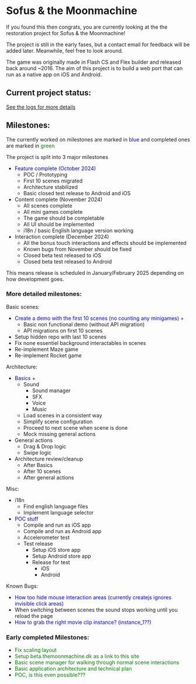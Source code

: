
<Meta title="Readme"  />

# Sofus & the Moonmachine

If you found this then congrats, you are currently looking at the the restoration project for Sofus & the Moonmachine!

The project is still in the early fases, but a contact email for feedback will be added later.
Meanwhile, feel free to look around.

The game was originally made in Flash CS and Flex builder and released back around ~2016.
The aim of this project is to build a web port that can run as a native app on iOS and Android.

## Current project status:

[See the logs for more details](/docs/logs--docs)

## Milestones:
The currently worked on milestones are marked in <span style="color:blue">blue</span> and completed ones are marked in <span style="color:green">green</span>

The project is split into 3 major milestones
 - <span style="color:blue">Feature complete (October 2024)</span>
	- POC / Prototyping
	- First 10 scenes migrated
	- Architecture stabilized
	- Basic closed test release to Android and iOS
 - Content complete (November 2024)
	- All scenes complete
	- All mini games complete
	- The game should be completable
	- All UI should be implemented
	- i18n / basic English language version working
 - Interaction complete (December 2024)
	- All the bonus touch interactions and effects should be implemented
	- Known bugs from November should be fixed
	- Closed beta test released to iOS
	- Closed beta test released to Android

This means release is scheduled in January/February 2025 depending on how development goes.

### More detailed milestones:
Basic scenes:
 - <span style="color:blue">Create a demo with the first 10 scenes (no counting any minigames) +</span>
	- Basic non functional demo (without API migration)
	- API migrations on first 10 scenes
 - Setup hidden repo with last 10 scenes
 - Fix none essentiel background interactables in scenes
 - Re-implement Maze game
 - Re-implement Rocket game

Architecture:
 - <span style="color:blue">Basics +</span>
	- Sound
		- Sound manager
		- SFX
		- Voice
		- Music
	- Load scenes in a consistent way
	- Simplify scene configuration
	- Proceed to next scene when scene is done
	- Mock missing general actions
 - General actions
	- Drag & Drop logic
	- Swipe logic
 - Architecture review/cleanup
	- After Basics
	- After 10 scenes
	- After general actions

Misc:
 - i18n
	- Find english language files
	- Implement language selector
 - <span style="color:blue">POC stuff</span>
	- Compile and run as iOS app
	- Compile and run as Android app
	- Accelerometer test
	- Test release
		- Setup iOS store app
		- Setup Android store app
		- Release for test
			- iOS
			- Android

Known Bugs:
 - <span style="color:blue">How too hide mouse interaction areas (currently createjs ignores invisible click areas)</span>
 - When switching between scenes the sound stops working until you reload the page
 - <span style="color:blue">How to grab the right movie clip instance? (instance_1??)</span>

### Early completed Milestones:

 - <span style="color:green">Fix scaling layout</span>
 - <span style="color:green">Setup beta.themoonmachine.dk as a link to this site</span>
 - <span style="color:green">Basic scene manager for walking through normal scene interactions</span>
 - <span style="color:green">Basic application architecture and technical plan</span>
 - <span style="color:green">POC, is this even possible???</span>
